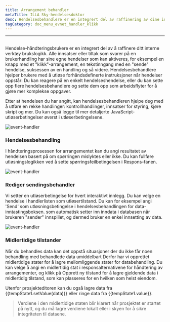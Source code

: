 ```yaml
---
title: Arrangement behandler
metaTitle: ILLA Sky-hendelsesdoktor
desc: Hendelsesbehandlere er en integrert del av raffinering av dine interne verktøys brukerlogikk
tagCategory: doc_menu_evnet_handler_klikk
---
```


* * *

## <Heading hidden>Arrangementbehandler</Heading>

Hendelse-håndteringsbrukere er en integrert del av å raffinere ditt interne verktøy brukslogikk. Alle innsatser eller tiltak som svarer på en brukerhandling har sine egne hendelser som kan aktiveres, for eksempel en knapp med et "klikk"-arrangement, en tekstinngang med en "sende" hendelse, suksessen av en handling og så videre. Hendelsesbehandlere hjelper brukere med å utløse forhåndsdefinerte instruksjoner når hendelser oppstår: Du kan reagere på en enkelt hendelseshendelse, eller du kan sette opp flere hendelsesbehandlere og sette dem opp som arbeidsflyter for å gjøre mer komplekse oppgaver.

Etter at hendelsen du har angitt, kan hendelsesbehandleren hjelpe deg med å utføre en rekke handlinger: kontrollhandlinger, innsatser for styring, kjøre skript og mer. Du kan også legge til mer detaljerte JavaScript-utløserbetingelser øverst i utløserbetingelsene.

<img alt="event-handler" src='https://cdn.illacloud.com/official-website/img/official-site/event-handler-01.png' />

### Hendelsesbehandling

I håndteringsprosessen for arrangementet kan du angi resultatet av hendelsen basert på om spørringen mislyktes eller ikke. Du kan fullføre utløsningslogikken ved å sette spørringsfeilbetingelsen i Respons-fanen.

<img alt="event-handler" src='https://cdn.illacloud.com/official-website/img/official-site/event-handler-02.png' />

### Rediger sendingsbehandler

Vi setter en utløserbetingelse for hvert interaktivt innlegg. Du kan velge en hendelse i handlerlisten som utløsertilstand. Du kan for eksempel angi 'Send' som utløsningsbetingelse i hendelsesbehandlingen for data-inntastingsboksen. som automatisk setter inn inndata i databasen når brukeren "sender" innspillet, og dermed bruker en enkel innsetting av data.

<img alt="event-handler" src='https://cdn.illacloud.com/official-website/img/official-site/event-handler-03.png' />

### Midlertidige tilstander

Når du behandles data kan det oppstå situasjoner der du ikke får noen behandling med behandlede data umiddelbart Derfor har vi opprettet midlertidige stater for å lagre mellomliggende stater for databehandling. Du kan velge å angi en midlertidig stat i responsalternativene for håndtering av arrangementer, og klikk på Opprett ny tilstand for å lagre gjeldende data i midlertidig tilstand, som kan plasseres for en hvilken som helst eiendom.

Utenfor prosjekteditoren kan du også lagre data fra {{tempState1.setValue(data)}} eller ringe data fra {{tempState1.value}}.

> Verdiene i den midlertidige staten blir klarert når prosjektet er startet på nytt, og du må lagre verdiene lokalt eller i skyen for å sikre integriteten til dataene.
